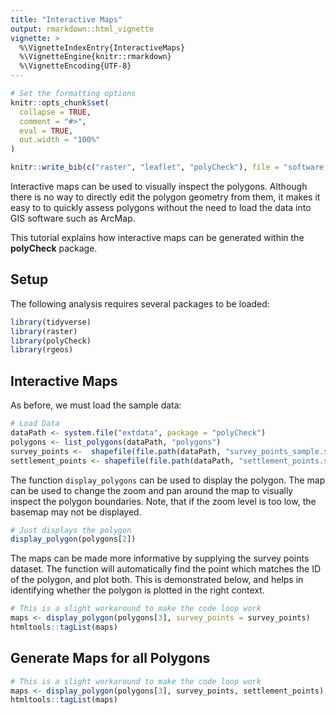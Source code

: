 ```yaml
---
title: "Interactive Maps"
output: rmarkdown::html_vignette
vignette: >
  %\VignetteIndexEntry{InteractiveMaps}
  %\VignetteEngine{knitr::rmarkdown}
  %\VignetteEncoding{UTF-8}
---
```


```r

# Set the formatting options
knitr::opts_chunk$set(
  collapse = TRUE,
  comment = "#>",
  eval = TRUE,
  out.width = "100%"
)

knitr::write_bib(c("raster", "leaflet", "polyCheck"), file = "software.bib")
```

Interactive maps can be used to visually inspect the polygons. Although there is no way to directly edit the polygon geometry from them, it makes it easy to to quickly assess polygons without the need to load the data into GIS software such as ArcMap.

This tutorial explains how interactive maps can be generated within the **polyCheck** package.

## Setup

The following analysis requires several packages to be loaded:

```r
library(tidyverse)
library(raster)
library(polyCheck)
library(rgeos)
```

## Interactive Maps

As before, we must load the sample data:

```r
# Load Data
dataPath <- system.file("extdata", package = "polyCheck")
polygons <- list_polygons(dataPath, "polygons")
survey_points <-  shapefile(file.path(dataPath, "survey_points_sample.shp"))
settlement_points <- shapefile(file.path(dataPath, "settlement_points.shp"))
```

The function `display_polygons` can be used to display the polygon. The map can be used to change the zoom and pan around the map to visually inspect the polygon boundaries. Note, that if the zoom level is too low, the basemap may not be displayed.

```r
# Just displays the polygon
display_polygon(polygons[2])
```

The maps can be made more informative by supplying the survey points dataset. The function will automatically find the point which matches the ID of the polygon, and plot both. This is demonstrated below, and helps in identifying whether the polygon is plotted in the right context.

```r
# This is a slight workaround to make the code loop work
maps <- display_polygon(polygons[3], survey_points = survey_points)
htmltools::tagList(maps)


```

## Generate Maps for all Polygons

```r
# This is a slight workaround to make the code loop work
maps <- display_polygon(polygons[3], survey_points, settlement_points)
htmltools::tagList(maps)
```

